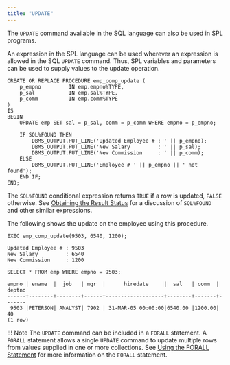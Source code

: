 ```yaml
---
title: "UPDATE"
---
```


<div id="update" class="registered_link"></div>

The `UPDATE` command available in the SQL language can also be used in SPL programs.

An expression in the SPL language can be used wherever an expression is allowed in the SQL `UPDATE` command. Thus, SPL variables and parameters can be used to supply values to the update operation.

```text
CREATE OR REPLACE PROCEDURE emp_comp_update (
    p_empno         IN emp.empno%TYPE,
    p_sal           IN emp.sal%TYPE,
    p_comm          IN emp.comm%TYPE
)
IS
BEGIN
    UPDATE emp SET sal = p_sal, comm = p_comm WHERE empno = p_empno;

    IF SQL%FOUND THEN
        DBMS_OUTPUT.PUT_LINE('Updated Employee # : ' || p_empno);
        DBMS_OUTPUT.PUT_LINE('New Salary         : ' || p_sal);
        DBMS_OUTPUT.PUT_LINE('New Commission     : ' || p_comm);
    ELSE
        DBMS_OUTPUT.PUT_LINE('Employee # ' || p_empno || ' not found');
    END IF;
END;
```

The `SQL%FOUND` conditional expression returns `TRUE` if a row is updated, `FALSE` otherwise. See [Obtaining the Result Status](08_obtaining_the_result_status/#obtaining_the_result_status) for a discussion of `SQL%FOUND` and other similar expressions.

The following shows the update on the employee using this procedure.

```text
EXEC emp_comp_update(9503, 6540, 1200);

Updated Employee # : 9503
New Salary         : 6540
New Commission     : 1200

SELECT * FROM emp WHERE empno = 9503;

empno | ename  |  job   | mgr  |      hiredate     |  sal   | comm  | deptno
------+--------+--------+------+-------------------+--------+-------+-------
 9503 |PETERSON| ANALYST| 7902 | 31-MAR-05 00:00:00|6540.00 |1200.00|  40
(1 row)
```

!!! Note
    The `UPDATE` command can be included in a `FORALL` statement. A `FORALL` statement allows a single `UPDATE` command to update multiple rows from values supplied in one or more collections. See [Using the FORALL Statement](../12_working_with_collections/03_using_the_forall_statement/#using_the_forall_statement) for more information on the `FORALL` statement.

